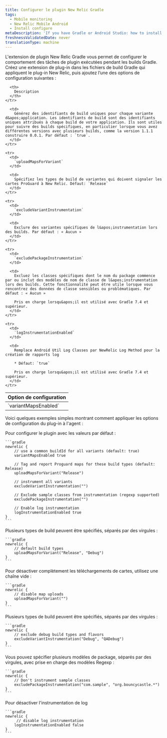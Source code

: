 ```yaml
---
title: Configurer le plugin New Relic Gradle
tags:
  - Mobile monitoring
  - New Relic Mobile Android
  - Install configure
metaDescription: 'If you have Gradle or Android Studio: how to install New Relic mobile monitoring.'
freshnessValidatedDate: never
translationType: machine
---
```


L&apos;extension de plugin New Relic Gradle vous permet de configurer le comportement des tâches de plugin exécutées pendant les builds Gradle. Créez une extension de plug-in dans les fichiers de build Gradle qui appliquent le plug-in New Relic, puis ajoutez l’une des options de configuration suivantes :

<table>
  <thead>
    <tr>
      <th style={{ width: "220px" }}>
        Option de configuration
      </th>

      <th>
        Description
      </th>
    </tr>
  </thead>

  <tbody>
    <tr>
      <td>
        `variantMapsEnabled`
      </td>

      <td>
        Générez des identifiants de build uniques pour chaque variante d&apos;application. Les identifiants de build sont des identifiants uniques attribués à chaque build de votre application. Ils sont utiles pour suivre des builds spécifiques, en particulier lorsque vous avez différentes versions avec plusieurs builds, comme la version 1.1.1 construire 0.0.1. Par défaut : `true`.
      </td>
    </tr>

    <tr>
      <td>
        `uploadMapsForVariant`
      </td>

      <td>
        Spécifiez les types de build de variantes qui doivent signaler les cartes ProGuard à New Relic. Défaut: `Release`
      </td>
    </tr>

    <tr>
      <td>
        `excludeVariantInstrumentation`
      </td>

      <td>
        Exclure des variantes spécifiques de l&apos;instrumentation lors des builds. Par défaut : « Aucun »
      </td>
    </tr>

    <tr>
      <td>
        `excludePackageInstrumentation`
      </td>

      <td>
        Excluez les classes spécifiques dont le nom du package commence par ou inclut des modèles de nom de classe de l&apos;instrumentation lors des builds. Cette fonctionnalité peut être utile lorsque vous rencontrez des données de classe sensibles ou problématiques. Par défaut : « Aucun »

        Pris en charge lorsqu&apos;il est utilisé avec Gradle 7.4 et supérieur.
      </td>
    </tr>

    <tr>
      <td>
        `logInstrumentationEnabled`
      </td>

      <td>
        Remplace Android Util Log Classes par NewRelic Log Method pour la création de rapports log

        * Défaut: `true`

        Pris en charge lorsqu&apos;il est utilisé avec Gradle 7.4 et supérieur.
      </td>
    </tr>
  </tbody>
</table>

Voici quelques exemples simples montrant comment appliquer les options de configuration du plug-in à l&apos;agent :

<CollapserGroup>
  <Collapser id="app-level" title="Exemple de App-level build.gradle">
    Pour configurer le plugin avec les valeurs par défaut :

    ```gradle
    newrelic {
        // use a common buildId for all variants (default: true)
        variantMapsEnabled true

        // Tag and report Proguard maps for these build types (default: Release)
        uploadMapsForVariant("Release")

        // instrument all variants
        excludeVariantInstrumentation("")

        // Exclude sample classes from instrumentation (regexp supported)
        excludePackageInstrumentation("")

        // Enable log instrumentation
        logInstrumentationEnabled true
    }
    ```
  </Collapser>

  <Collapser id="app-level" title="Activer les téléchargements de cartes pour plusieurs variantes">
    Plusieurs types de build peuvent être spécifiés, séparés par des virgules :

    ```gradle
    newrelic {
        // default build types
        uploadMapsForVariant("Release", "Debug")
    }
    ```
  </Collapser>

  <Collapser id="app-level" title="Désactiver les téléchargements de cartes">
    Pour désactiver complètement les téléchargements de cartes, utilisez une chaîne vide :

    ```gradle
    newrelic {
        // disable map uploads
        uploadMapsForVariant("")
    }
    ```
  </Collapser>

  <Collapser id="app-level" title="Désactiver l'instrumentation des variantes de débogage">
    Plusieurs types de build peuvent être spécifiés, séparés par des virgules :

    ```gradle
    newrelic {
        // exclude debug build types and flavors
        excludeVariantInstrumentation("Debug", "QADebug")
    }
    ```
  </Collapser>

  <Collapser id="app-level" title="Désactiver l'instrumentation de classes spécifiques">
    Vous pouvez spécifier plusieurs modèles de package, séparés par des virgules, avec prise en charge des modèles Regexp :

    ```gradle
    newrelic {
        // Don't instrument sample classes
        excludePackageInstrumentation("com.sample", "org.bouncycastle.*")
    }
    ```
  </Collapser>

  <Collapser id="app-level" title="Désactiver l'instrumentation de log">
    Pour désactiver l&apos;instrumentation de log

    ```gradle
    newrelic {
         // disable log instrumentation
        logInstrumentationEnabled false
    }
    ```
  </Collapser>
</CollapserGroup>